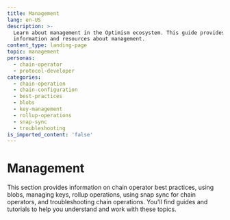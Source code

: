 ```yaml
---
title: Management
lang: en-US
description: >-
  Learn about management in the Optimism ecosystem. This guide provides detailed
  information and resources about management.
content_type: landing-page
topic: management
personas:
  - chain-operator
  - protocol-developer
categories:
  - chain-operation
  - chain-configuration
  - best-practices
  - blobs
  - key-management
  - rollup-operations
  - snap-sync
  - troubleshooting
is_imported_content: 'false'
---
```



# Management

This section provides information on chain operator best practices, using blobs, managing keys, rollup operations, using snap sync for chain operators, and troubleshooting chain operations. You'll find guides and tutorials to help you understand and work with these topics.

<Cards>
  <Card title="Chain operator best practices" href="/chain-operators/guides/best-practices" />

  <Card title="Using blobs" href="/chain-operators/guides/management/blobs" />

  <Card title="Managing your keys" href="/chain-operators/guides/management/key-management" />

  <Card title="Rollup operations" href="/chain-operators/guides/management/operations" />

  <Card title="Using snap sync for chain operators" href="/chain-operators/guides/management/snap-sync" />

  <Card title="Troubleshooting: chain operations" href="/chain-operators/guides/troubleshooting" />
</Cards>
